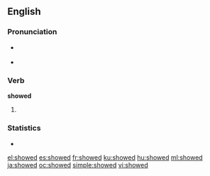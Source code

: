 ==English==

===Pronunciation===
* {{a|US}} {{IPA|/ˈʃowd/}}
* {{audio|en-us-showed.ogg|Audio (US)}}

===Verb===
'''showed'''

# {{simple past of|show}}

===Statistics===
* {{rank|whatever|reach|secret|671|showed|ancient|parts|getting}}

[[el:showed]]
[[es:showed]]
[[fr:showed]]
[[ku:showed]]
[[hu:showed]]
[[ml:showed]]
[[ja:showed]]
[[oc:showed]]
[[simple:showed]]
[[vi:showed]]